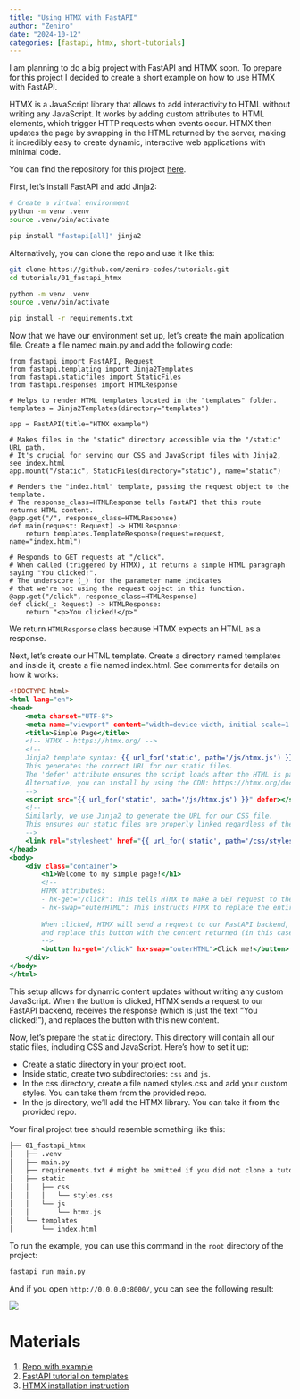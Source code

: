 ```yaml
---
title: "Using HTMX with FastAPI"
author: "Zeniro"
date: "2024-10-12"
categories: [fastapi, htmx, short-tutorials]
---
```


I am planning to do a big project with FastAPI and HTMX soon. To prepare for this project I decided to create a short example on how to use HTMX with FastAPI.

HTMX is a JavaScript library that allows to add interactivity to HTML without writing any JavaScript. It works by adding custom attributes to HTML elements, which trigger HTTP requests when events occur. HTMX then updates the page by swapping in the HTML returned by the server, making it incredibly easy to create dynamic, interactive web applications with minimal code.

You can find the repository for this project [here](https://github.com/zeniro-codes/tutorials/tree/main/01_fastapi_htmx).

First, let's install FastAPI and add Jinja2:

```bash
# Create a virtual environment
python -m venv .venv
source .venv/bin/activate

pip install "fastapi[all]" jinja2
```

Alternatively, you can clone the repo and use it like this:

```bash
git clone https://github.com/zeniro-codes/tutorials.git
cd tutorials/01_fastapi_htmx

python -m venv .venv
source .venv/bin/activate

pip install -r requirements.txt
```

Now that we have our environment set up, let's create the main application file. Create a file named main.py and add the following code:

```.python
from fastapi import FastAPI, Request
from fastapi.templating import Jinja2Templates
from fastapi.staticfiles import StaticFiles
from fastapi.responses import HTMLResponse

# Helps to render HTML templates located in the "templates" folder.
templates = Jinja2Templates(directory="templates")

app = FastAPI(title="HTMX example")

# Makes files in the "static" directory accessible via the "/static" URL path.
# It's crucial for serving our CSS and JavaScript files with Jinja2, see index.html
app.mount("/static", StaticFiles(directory="static"), name="static")

# Renders the "index.html" template, passing the request object to the template.
# The response_class=HTMLResponse tells FastAPI that this route returns HTML content.
@app.get("/", response_class=HTMLResponse)
def main(request: Request) -> HTMLResponse:
    return templates.TemplateResponse(request=request, name="index.html")

# Responds to GET requests at "/click".
# When called (triggered by HTMX), it returns a simple HTML paragraph saying "You clicked!".
# The underscore (_) for the parameter name indicates
# that we're not using the request object in this function.
@app.get("/click", response_class=HTMLResponse)
def click(_: Request) -> HTMLResponse:
    return "<p>You clicked!</p>"
```

We return `HTMLResponse` class because HTMX expects an HTML as a response. 

Next, let's create our HTML template. Create a directory named templates and inside it, create a file named index.html. See comments for details on how it works:

```.html
<!DOCTYPE html>
<html lang="en">
<head>
    <meta charset="UTF-8">
    <meta name="viewport" content="width=device-width, initial-scale=1.0">
    <title>Simple Page</title>
    <!-- HTMX - https://htmx.org/ -->
    <!-- 
    Jinja2 template syntax: {{ url_for('static', path='/js/htmx.js') }}
    This generates the correct URL for our static files.
    The 'defer' attribute ensures the script loads after the HTML is parsed.
    Alternative, you can install by using the CDN: https://htmx.org/docs/#via-a-cdn-e-g-unpkg-com
    -->
    <script src="{{ url_for('static', path='/js/htmx.js') }}" defer></script>
    <!-- 
    Similarly, we use Jinja2 to generate the URL for our CSS file.
    This ensures our static files are properly linked regardless of the server configuration.
    -->
    <link rel="stylesheet" href="{{ url_for('static', path='/css/styles.css') }}" />
</head>
<body>
    <div class="container">
        <h1>Welcome to my simple page!</h1>
        <!-- 
        HTMX attributes:
        - hx-get="/click": This tells HTMX to make a GET request to the "/click" endpoint when this button is clicked.
        - hx-swap="outerHTML": This instructs HTMX to replace the entire button element with the response from the server.
        
        When clicked, HTMX will send a request to our FastAPI backend, receive the response,
        and replace this button with the content returned (in this case, "You clicked!").
        -->
        <button hx-get="/click" hx-swap="outerHTML">Click me!</button>
    </div>
</body>
</html>
```

This setup allows for dynamic content updates without writing any custom JavaScript. When the button is clicked, HTMX sends a request to our FastAPI backend, receives the response (which is just the text "You clicked!"), and replaces the button with this new content.

Now, let's prepare the `static` directory. This directory will contain all our static files, including CSS and JavaScript. Here's how to set it up:

- Create a static directory in your project root.
- Inside static, create two subdirectories: `css` and `js`.
- In the css directory, create a file named styles.css and add your custom styles. You can take them from the provided repo.
- In the js directory, we'll add the HTMX library. You can take it from the provided repo.

Your final project tree should resemble something like this:

```default
├── 01_fastapi_htmx
│   ├── .venv
│   ├── main.py
│   ├── requirements.txt # might be omitted if you did not clone a tutorial
│   ├── static
│   │   ├── css
│   │   │   └── styles.css
│   │   └── js
│   │       └── htmx.js
│   └── templates
│       └── index.html
```

To run the example, you can use this command in the `root` directory of the project:

```bash
fastapi run main.py
```

And if you open `http://0.0.0.0:8000/`, you can see the following result:

![](./01_fastapi_htmx_result.gif)

# Materials

1. [Repo with example](https://github.com/zeniro-codes/tutorials/tree/main/01_fastapi_htmx)
1. [FastAPI tutorial on templates](https://fastapi.tiangolo.com/advanced/templates/#using-jinja2templates)
1. [HTMX installation instruction](https://htmx.org/docs/#installing)